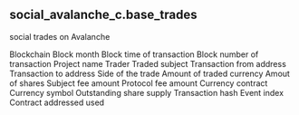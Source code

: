 ## social_avalanche_c.base_trades 
social trades on Avalanche

<ParamField path="blockchain">
Blockchain
</ParamField>
<ParamField path="block_month">
Block month
</ParamField>
<ParamField path="block_time">
Block time of transaction
</ParamField>
<ParamField path="block_number">
Block number of transaction
</ParamField>
<ParamField path="project">
Project name
</ParamField>
<ParamField path="trader">
Trader
</ParamField>
<ParamField path="subject">
Traded subject
</ParamField>
<ParamField path="tx_from">
Transaction from address
</ParamField>
<ParamField path="tx_to">
Transaction to address
</ParamField>
<ParamField path="trade_side">
Side of the trade
</ParamField>
<ParamField path="amount_original">
Amount of traded currency
</ParamField>
<ParamField path="share_amount">
Amout of shares
</ParamField>
<ParamField path="subject_fee_amount">
Subject fee amount
</ParamField>
<ParamField path="protocol_fee_amount">
Protocol fee amount
</ParamField>
<ParamField path="currency_contract">
Currency contract
</ParamField>
<ParamField path="currency_symbol">
Currency symbol
</ParamField>
<ParamField path="supply">
Outstanding share supply
</ParamField>
<ParamField path="tx_hash">
Transaction hash
</ParamField>
<ParamField path="evt_index">
Event index
</ParamField>
<ParamField path="contract_address">
Contract addressed used
</ParamField>
